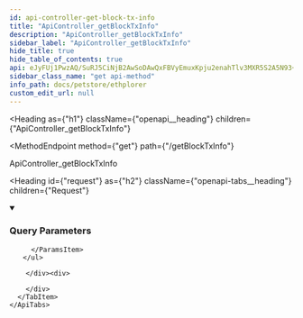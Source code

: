 ```yaml
---
id: api-controller-get-block-tx-info
title: "ApiController_getBlockTxInfo"
description: "ApiController_getBlockTxInfo"
sidebar_label: "ApiController_getBlockTxInfo"
hide_title: true
hide_table_of_contents: true
api: eJyFUj1PwzAQ/SuRJ5CiNjB2AwSoDAwQxFBVyEmuxKpju2enahTlv3MXR5S2A5N93++9u15YByiDsmZZiYW4c+rBmoBWa8Cvbwj32pbb/LA0GytS4STKBgKgF4tVLwwZVFRwzmvbFICUg7BrFQJ1C9hCKpShlF0L2FHQlzU0Uix6ETrHtSaWDcOaK72zxoPn+G2W8VOBL1E5BkjZlJeeuf5BTGhry8woMhIINRnzizwPuI+01myULarQvTPaCKcAiYSTfiOFkXZ0pdPnyWIjA/lfPnNyTvzqENyIWvEc5q2C5gDhctrGBmckU8FQonEzy2YZeUriKEtq33MzZ31opOF+0w5IhuSoQ0L8kpFgkh+SieLJlN8FBDiEudOS1kSNW9QcizKtxJlMJE1NkznS94X08IF6GNgd98s3USkvC83r30jt4WIsEwHDOl29TZdynRz1OoWzhe7ivvZStzDewpoNVDyO9zb82fbzY06q/wCmzPq8
sidebar_class_name: "get api-method"
info_path: docs/petstore/ethplorer
custom_edit_url: null
---
```



<Heading
  as={"h1"}
  className={"openapi__heading"}
  children={"ApiController_getBlockTxInfo"}
>
</Heading>

<MethodEndpoint
  method={"get"}
  path={"/getBlockTxInfo"}
>
  
</MethodEndpoint>



ApiController_getBlockTxInfo

<Heading
  id={"request"}
  as={"h2"}
  className={"openapi-tabs__heading"}
  children={"Request"}
>
</Heading>

<details
  style={{"marginBottom":"1rem"}}
  className={"openapi-markdown__details"}
  data-collapsed={false}
  open={true}
>
  <summary
    style={{}}
  >
    <h3
      className={"openapi-markdown__details-summary-header-params"}
    >
      Query Parameters
    </h3>
  </summary><div>
    <ul>
      <ParamsItem
        className={"paramsItem"}
        param={{"name":"blockNumber","required":true,"in":"query","schema":{"type":"number"}}}
      >
        
      </ParamsItem>
    </ul>
  </div>
</details><div>
  <div>
    <ApiTabs
      label={undefined}
      id={undefined}
    >
      <TabItem
        label={"200"}
        value={"200"}
      >
        <div>
          
          
          
          
          
        </div><div>
          
        </div>
      </TabItem>
    </ApiTabs>
  </div>
</div>
      